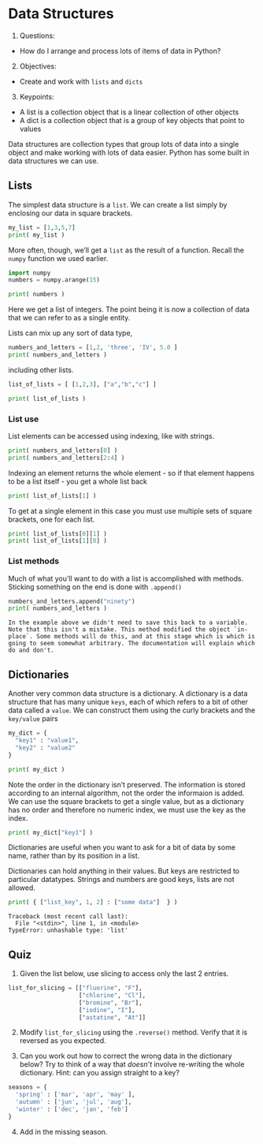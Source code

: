 # Data Structures

1. Questions:
  - How do I arrange and process lots of items of data in Python?
2. Objectives:
  - Create and work with `lists` and `dicts`
3. Keypoints:
  - A list is a collection object that is a linear collection of other objects
  - A dict is a collection object that is a group of key objects that point to values

Data structures are collection types that group lots of data into a single object and make working with lots of data easier. Python has some built in data structures we can use.

## Lists

The simplest data structure is a `list`. We can create a list simply by enclosing our data in square brackets.

```python
my_list = [1,3,5,7]
print( my_list )
```

More often, though, we'll get a `list` as the result of a function. Recall the `numpy` function we used earlier. 

```python
import numpy
numbers = numpy.arange(15)

print( numbers )
```
Here we get a list of integers. The point being it is now a collection of data that we can refer to as a single entity.

Lists can mix up any sort of data type,

```python

numbers_and_letters = [1,2, 'three', 'IV', 5.0 ]
print( numbers_and_letters )

```

including other lists.

```python

list_of_lists = [ [1,2,3], ["a","b","c"] ]

print( list_of_lists )

```

### List use

List elements can be accessed using indexing, like with strings.

```python
print( numbers_and_letters[0] )
print( numbers_and_letters[2:4] )
```

Indexing an element returns the whole element - so if that element happens to be a list itself - you get a whole list back

```python
print( list_of_lists[1] )
```

To get at a single element in this case you must use multiple sets of square brackets, one for each list.

```python
print( list_of_lists[0][1] )
print( list_of_lists[1][0] )
```

### List methods

Much of what you'll want to do with a list is accomplished with methods. Sticking something on the end is done with `.append()`

```python
numbers_and_letters.append("ninety")
print( numbers_and_letters )
```

```block2

In the example above we didn't need to save this back to a variable. Note that this isn't a mistake. This method modified the object `in-place`. Some methods will do this, and at this stage which is which is going to seem somewhat arbitrary. The documentation will explain which do and don't.

```

## Dictionaries

Another very common data structure is a dictionary. A dictionary is a data structure that has many unique `keys`, each of which refers to a bit of other data called a `value`. We can construct them using the curly brackets and the `key/value` pairs


```python

my_dict = {
  "key1" : "value1",
  "key2" : "value2"
}

print( my_dict )
```

Note the order in the dictionary isn't preserved. The information is stored according to an internal algorithm, not the order the informaion is added. We can use the square brackets to get a single value, but as a dictionary has no order and therefore no numeric index, we must use the key as the index. 

```python

print( my_dict["key1"] )

```
Dictionaries are useful when you want to ask for a bit of data by some name, rather than by its position in a list. 

Dictionaries can hold anything in their values. But keys are restricted to particular datatypes. Strings and numbers are good keys, lists are not allowed.

```python
print( { ["list_key", 1, 2] : ["some data"]  } )

```
```
Traceback (most recent call last):
  File "<stdin>", line 1, in <module>
TypeError: unhashable type: 'list'
```

## Quiz

1. Given the list below, use slicing to access only the last 2 entries.

```python
list_for_slicing = [["fluorine", "F"], 
                    ["chlorine", "Cl"], 
                    ["bromine", "Br"], 
                    ["iodine", "I"], 
                    ["astatine", "At"]]
```

2. Modify `list_for_slicing` using the `.reverse()` method. Verify that it is reversed as you expected.

3. Can you work out how to correct the wrong data in the dictionary below? Try to think of a way that _doesn't_ involve re-writing the whole dictionary. Hint: can you assign straight to a key?

```python
seasons = {
  'spring' : ['mar', 'apr', 'may' ],
  'autumn' : ['jun', 'jul', 'aug'],
  'winter' : ['dec', 'jan', 'feb']
}
```

4. Add in the missing season.